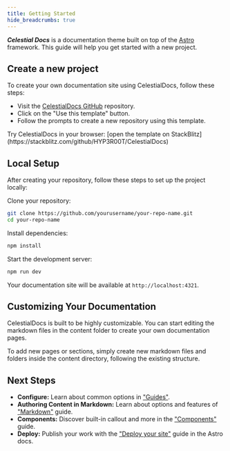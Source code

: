```yaml
---
title: Getting Started
hide_breadcrumbs: true
---
```


**_Celestial Docs_** is a documentation theme built on top of the [Astro](https://astro.build/) framework. This guide will help you get started with a new project. 

## Create a new project

To create your own documentation site using CelestialDocs, follow these steps:
- Visit the [CelestialDocs GitHub](https://github.com/HYP3R00T/CelestialDocs) repository.
- Click on the "Use this template" button.
- Follow the prompts to create a new repository using this template.

<Callout variant="info">
Try CelestialDocs in your browser: [open the template on StackBlitz](https://stackblitz.com/github/HYP3R00T/CelestialDocs)
</Callout>

## Local Setup
After creating your repository, follow these steps to set up the project locally:

Clone your repository:

```bash
git clone https://github.com/yourusername/your-repo-name.git
cd your-repo-name
```

Install dependencies:

```bash
npm install
```

Start the development server:

```bash
npm run dev
```

Your documentation site will be available at `http://localhost:4321`.

## Customizing Your Documentation
CelestialDocs is built to be highly customizable. You can start editing the markdown files in the content folder to create your own documentation pages.

To add new pages or sections, simply create new markdown files and folders inside the content directory, following the existing structure.

## Next Steps

- **Configure:** Learn about common options in ["Guides"](/guides).
- **Authoring Content in Markdown:** Learn about options and features of ["Markdown"](/guides/authoring-content-in-md) guide.
- **Components:** Discover built-in callout and more in the ["Components"](/custom-components) guide.
- **Deploy:** Publish your work with the ["Deploy your site"](/resources/deployment) guide in the Astro docs.